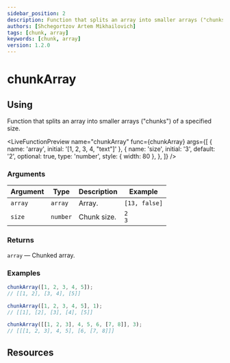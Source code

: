 ```yaml
---
sidebar_position: 2
description: Function that splits an array into smaller arrays ("chunks") of a specified size.
authors: [Shchegortzov Artem Mikhailovich]
tags: [chunk, array]
keywords: [chunk, array]
version: 1.2.0
---
```




# chunkArray

## Using

Function that splits an array into smaller arrays ("chunks") of a specified size.

<LiveFunctionPreview
  name="chunkArray"
  func={chunkArray}
  args={[
    { name: 'array', initial: '[1, 2, 3, 4, "text"]' },
    {
      name: 'size',
      initial: '3',
      default: '2',
      optional: true,
      type: 'number',
      style: { width: 80 },
    },
  ]}
/>

### Arguments

| Argument | Type     | Description | Example        |
| -------- | -------- | ----------- | -------------- |
| `array`  | `array`  | Array.      | `[13, false]`  |
| `size`   | `number` | Chunk size. | `2` <br /> `3` |

### Returns

`array` — Chunked array.

### Examples

```js
chunkArray([1, 2, 3, 4, 5]);
// [[1, 2], [3, 4], [5]]

chunkArray([1, 2, 3, 4, 5], 1);
// [[1], [2], [3], [4], [5]]

chunkArray([[1, 2, 3], 4, 5, 6, [7, 8]], 3);
// [[[1, 2, 3], 4, 5], [6, [7, 8]]]
```

## Resources

<Resources constants={constants} />
